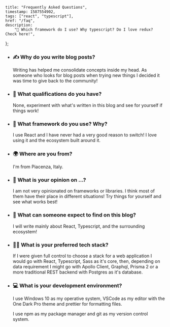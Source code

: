 
	title: "Frequently Asked Questions",
	timestamp: 1587554902,
	tags: ["react", "typescript"],
	href: "/faq",
	description:
		"🙋 Which framework do I use? Why typescript? Do I love redux? Check here!",
};

<PostHeader
    metadata={metadata}
/>

-   ### ✍️ Why do you write blog posts?

    Writing has helped me consolidate concepts inside my head. As someone who looks for blog posts when
    trying new things I decided it was time to give back to the community!

-   ### 📜 What qualifications do you have?

    None, experiment with what's written in this blog and see for yourself if things work!

-   ### 🤖 What framework do you use? Why?

    I use React and I have never had a very good reason to switch! I love
    using it and the ecosystem built around it.

-   ### 🌍 Where are you from?

    I'm from Piacenza, Italy.

-   ### 💭 What is your opinion on ...?

    I am not very opinionated on frameworks or libraries. I think most of them
    have their place in different situations!
    Try things for yourself and see what works best!

-   ### 📖 What can someone expect to find on this blog?

    I will write mainly about React, Typescript, and the surrounding ecosystem!

-   ### 👨‍💻 What is your preferred tech stack?

    If I were given full control to choose a stack for a web application I would go
    with React, Typescript, Sass as it's core, then, depending on data requirement I might go with
    Apollo Client, Graphql, Prisma 2 or a more traditional REST backend with Postgres as it's database.

-   ### 💻 What is your development environment?

    I use Windows 10 as my operative system, VSCode as my editor with the One Dark Pro theme and prettier for
    formatting files.

    I use npm as my package manager and git as my version control system.
